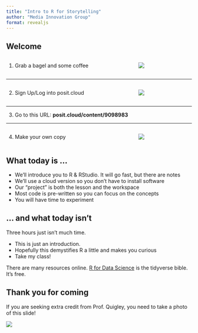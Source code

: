 ```yaml
---
title: "Intro to R for Storytelling"
author: "Media Innovation Group"
format: revealjs
---
```


## Welcome

:::: {.columns}
::: {.column width="70%"}

1. Grab a bagel and some coffee

:::
::: {.column width="30%"}

![](https://images-prd.sodexomyway.net/web/en-us/media/EBB_bagels-coffee-1920x976_tcm17-28170.jpg)
:::
::::

<hr>

:::: {.columns}
::: {.column width="70%"}

2. Sign Up/Log into posit.cloud

:::

::: {.column width="30%"}
![](images/posit-cloud.svg)
:::
::::
<hr>

3. Go to this URL: **posit.cloud/content/9098983**

<hr>

:::: {.columns}
::: {.column width="70%"}
4. Make your own copy 
:::
::: {.column width="30%"}
![](images/save-perm-copy.png)
:::
::::

## What today is ...

- We'll introduce you to R & RStudio. It will go fast, but there are notes
- We'll use a cloud version so you don't have to install software
- Our "project" is both the lesson and the workspace
- Most code is pre-written so you can focus on the concepts
- You will have time to experiment

## ... and what today isn't

Three hours just isn't much time.
 
- This is just an introduction.
- Hopefully this demystifies R a little and makes you curious
- Take my class!

There are many resources online. [R for Data Science](https://r4ds.hadley.nz/) is the tidyverse bible. It's free.

## Thank you for coming

If you are seeking extra credit from Prof. Quigley, you need to take a photo of this slide!

![](images/dodger-stadium.jpeg)
